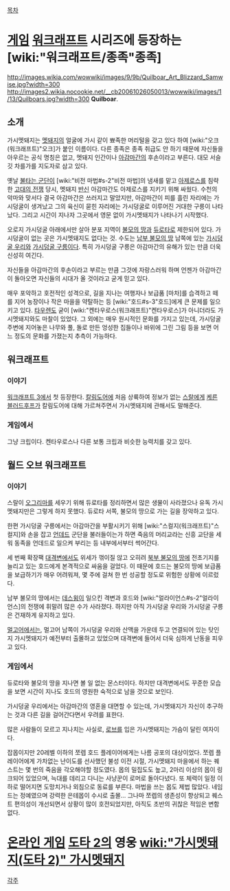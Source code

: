 [[목차]]

= [[게임]] [[워크래프트]] 시리즈에 등장하는 [wiki:"워크래프트/종족"종족] =

http://images.wikia.com/wowwiki/images/9/9b/Quilboar_Art_Blizzard_Samwise.jpg?width=300 http://images2.wikia.nocookie.net/__cb20061026050013/wowwiki/images/1/13/Quilboars.jpg?width=300
'''Quilboar'''.

== 소개 ==
가시멧돼지는 [[멧돼지]]의 얼굴에 가시 같이 뾰족한 머리털을 갖고 있다 하여 [wiki:"오크(워크래프트)"오크]가 붙인 이름이다.
다른 종족은 종족 취급도 안 하기 때문에 자신들을 아우르는 공식 명칭은 없고, 멧돼지 인간이나 [[아감마간]]의 후손이라고 부른다. 대모 서슬깃 차를가를 지도자로 삼고 있다.

옛날 [[불타는 군단]]이 [wiki:"비전 마법#s-2"비전 마법]의 냄새를 맡고 [[아제로스]]를 침략한 [[고대의 전쟁]] 당시, 멧돼지 [[반신]] 아감마간도 아제로스를 지키기 위해 싸웠다. 수천의 악마와 맞서다 결국 아감마간은 쓰러지고 말았지만, 아감마간이 피를 흘린 자리에는 가시덩굴이 생겨났고 그의 육신이 묻힌 자리에는 가시덩굴로 이루어진 거대한 구릉이 나타났다. 그리고 시간이 지나자 그곳에서 영문 없이 가시멧돼지가 나타나기 시작했다.

오로지 가시덩굴 아래에서만 살아 분포 지역이 [[불모의 땅]]과 [[듀로타]]로 제한되어 있다. 가시덩굴이 없는 곳은 가시멧돼지도 없다는 것. 수도는 [[남부 불모의 땅]] 남쪽에 있는 [[가시덩굴 우리]]와 [[가시덩굴 구릉]]이다. 특히 가시덩굴 구릉은 아감마간의 유해가 있는 만큼 더욱 신성히 여긴다.

자신들을 아감마간의 후손이라고 부르는 만큼 그것에 자랑스러워 하며 언젠가 아감마간이 돌아오면 자신들의 시대가 올 것이라고 굳게 믿고 있다.

매우 포악하고 호전적인 성격으로, 길을 지나는 여행자나 보급품 [마차]를 습격하고 떼를 지어 농장이나 작은 마을을 약탈하는 등 [wiki:"호드#s-3"호드]에게 큰 문제를 일으키고 있다. [[타우렌]]도 굳이 [wiki:"켄타우로스(워크래프트)"켄타우로스]가 아니더라도 가시멧돼지와도 마찰이 있었다. 그 외에는 매우 원시적인 문화를 가지고 있는데, 가시덩굴 주변에 지어놓은 나무와 풀, 돌로 만든 엉성한 집들이나 바위에 그린 그림 등을 보면 어느 정도의 문화를 가졌는지 추측이 가능하다.


== 워크래프트 ==
=== 이야기 ===
[[워크래프트 3]]에서 첫 등장한다. [[칼림도어]]에 처음 상륙하여 정보가 없는 [[스랄]]에게 [[케른 블러드후프]]가 칼림도어에 대해 가르쳐주면서 가시멧돼지에 관해서도 말해준다.


=== 게임에서 ===
그냥 크립이다. 켄타우로스나 다른 보통 크립과 비슷한 능력치를 갖고 있다.


== 월드 오브 워크래프트 ==
=== 이야기 ===
스랄이 [[오그리마]]를 세우기 위해 듀로타를 정리하면서 많은 생물이 사라졌으나 유독 가시멧돼지만은 그렇게 하지 못했다. 듀로타 서쪽, 불모의 땅으로 가는 길을 장악하고 있다.

한편 가시덩굴 구릉에서는 아감마간을 부활시키기 위해 [wiki:"스컬지(워크래프트)"스컬지]와 손을 잡고 [[언데드]] 군단을 불러들이는가 하면 죽음의 머리교라는 신흥 교단을 세워 동족을 언데드로 일으켜 부리는 등 내부에서부터 썩어간다.

세 번째 확장팩 [[대격변]]에서도 위세가 꺾이질 않고 오히려 [[북부 불모의 땅]]에 전초기지를 늘리고 있는 호드에게 본격적으로 싸움을 걸었다. 이 때문에 호드는 불모의 땅에 보급품을 보급하기가 매우 어려워져, 몇 주에 걸쳐 한 번 성공할 정도로 위험한 상황에 이르렀다.

남부 불모의 땅에서는 [[데스윙]]이 일으킨 격변과 호드와 [wiki:"얼라이언스#s-2"얼라이언스]의 전쟁에 휘말려 많은 수가 사라졌다. 하지만 아직 가시덩굴 우리와 가시덩굴 구릉은 건재하게 유지하고 있다.

[[멀고어]]에서는, 멀고어 남쪽이 가시덩굴 우리와 산맥을 가운데 두고 연결되어 있는 탓인지 가시멧돼지가 예전부터 출몰하고 있었으며 대격변에 들어서 더욱 심하게 난동을 피우고 있다.


=== 게임에서 ===
듀로타와 불모의 땅을 지나면 볼 일 없는 몬스터이다. 하지만 대격변에서도 꾸준한 모습을 보면 시간이 지나도 호드의 영원한 숙적으로 남을 것으로 보인다.

가시덩굴 우리에서는 아감마간의 영혼을 대면할 수 있는데, 가시멧돼지가 자신이 추구하는 것과 다른 길을 걸어간다면서 우려를 표한다.

많은 사람들이 모르고 지나치는 사실로, [[로브]]를 입은 가시멧돼지는 가슴이 달린 여자이다.

잡몹이지만 20레벨 이하의 쪼렙 호드 플레이어에게는 나름 공포의 대상이었다. 쪼렙 플레이어에게 가차없는 난이도를 선사했던 불성 이전 시절, 가시멧돼지 마을에서 하는 퀘스트는 몇 번의 죽음을 각오해야할 정도였다. 몹의 밀집도도 높고, 2마리 이상의 몹이 링크되어 있었으며, 늑대를 데리고 다니는 사냥꾼이 로머로 돌아다녔다. 또 체력이 일정 이하로 떨어지면 도망치거나 외침으로 동료를 부른다. 마법을 쓰는 몹도 제법 많았다. 네임드는 정예였으며 강력한 은테몹이 수시로 출몰...
그나마 쪼렙의 생존성이 향상되고 퀘스트 편의성이 개선되면서 상황이 많이 호전되었지만, 아직도 초반의 귀찮은 적임은 변함 없다.

= [[온라인 게임]] [[도타 2]]의 영웅 [[wiki:"가시멧돼지(도타 2)" 가시멧돼지]] =

[[각주]]

